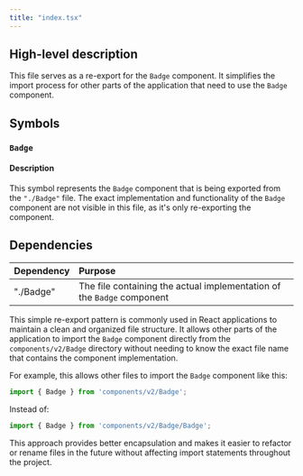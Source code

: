 ```yaml
---
title: "index.tsx"
---
```


## High-level description
This file serves as a re-export for the `Badge` component. It simplifies the import process for other parts of the application that need to use the `Badge` component.

## Symbols

### `Badge`
#### Description
This symbol represents the `Badge` component that is being exported from the `"./Badge"` file. The exact implementation and functionality of the `Badge` component are not visible in this file, as it's only re-exporting the component.

## Dependencies
| Dependency | Purpose |
|:-----------|:--------|
| "./Badge" | The file containing the actual implementation of the `Badge` component |

This simple re-export pattern is commonly used in React applications to maintain a clean and organized file structure. It allows other parts of the application to import the `Badge` component directly from the `components/v2/Badge` directory without needing to know the exact file name that contains the component implementation.

For example, this allows other files to import the `Badge` component like this:

```typescript
import { Badge } from 'components/v2/Badge';
```

Instead of:

```typescript
import { Badge } from 'components/v2/Badge/Badge';
```

This approach provides better encapsulation and makes it easier to refactor or rename files in the future without affecting import statements throughout the project.